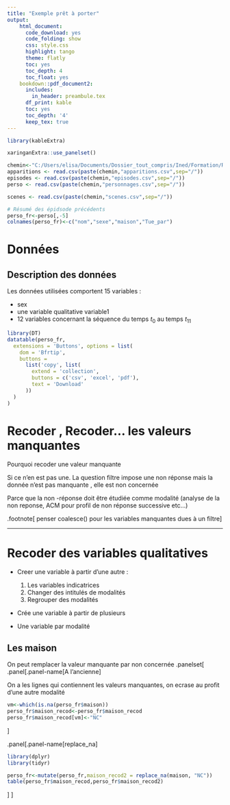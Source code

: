 ---
title: "Exemple prêt à porter"
output:
    html_document:
      code_download: yes
      code_folding: show
      css: style.css
      highlight: tango
      theme: flatly
      toc: yes
      toc_depth: 4
      toc_float: yes
    bookdown::pdf_document2:
      includes:
        in_header: preambule.tex
      df_print: kable
      toc: yes
      toc_depth: '4'
      keep_tex: true
---


```{r,message=FALSE, warning=FALSE,echo=FALSE}
library(kableExtra)
```
```{r xaringan-panelset, echo=FALSE}
xaringanExtra::use_panelset()
```

```{r importation reelle, echo=FALSE}
chemin<-"C:/Users/elisa/Documents/Dossier_tout_compris/Ined/Formation/R intermediaire/Poly/donnees/in"
apparitions <- read.csv(paste(chemin,"apparitions.csv",sep="/"))
episodes <- read.csv(paste(chemin,"episodes.csv",sep="/"))
perso <- read.csv(paste(chemin,"personnages.csv",sep="/"))

scenes <- read.csv(paste(chemin,"scenes.csv",sep="/"))

```


```{r,echo=FALSE}
# Résumé des épidsode précédents
perso_fr<-perso[,-5]
colnames(perso_fr)<-c("nom","sexe","maison","Tue_par")

```
# Données

## Description des données


Les données utilisées comportent 15 variables :

-  sex
- une variable qualitative variable1
- 12 variables concernant la séquence du temps $t_0$ au temps $t_{11}$


```{r telechargement, echo=FALSE,include=knitr::is_html_output()}

library(DT)
datatable(perso_fr, 
  extensions = 'Buttons', options = list(
    dom = 'Bfrtip',
    buttons = 
      list('copy', list(
        extend = 'collection',
        buttons = c('csv', 'excel', 'pdf'),
        text = 'Download'
      ))
  )
)


```






# Recoder , Recoder... les valeurs manquantes

Pourquoi recoder une valeur manquante 

Si ce n'en est pas une.
La question filtre impose une non réponse mais la donnée n'est pas manquante , elle est non concernée


Parce que la non -réponse doit être étudiée comme modalité (analyse de la non reponse, ACM pour profil de non réponse successive etc...)

.footnote[
penser  coalesce() pour les variables manquantes dues à un filtre
]

---
# Recoder des variables qualitatives
- Creer une variable à partir d'une autre :
  1. Les variables indicatrices 
  2. Changer des intitulés de modalités
  3. Regrouper des modalités
  
- Crée une variable à partir de plusieurs

- Une variable par modalité


##  Les maison 
On peut remplacer la valeur manquante par non concernée
.panelset[
.panel[.panel-name[A l'ancienne]

On a les lignes qui contiennent les valeurs manquantes, on ecrase au profit d'une autre modalité
```{r}
vm<-which(is.na(perso_fr$maison))
perso_fr$maison_recod<-perso_fr$maison_recod
perso_fr$maison_recod[vm]<-"NC"
```


]

.panel[.panel-name[replace_na]

```{r}
library(dplyr)
library(tidyr)
```
```{r}
perso_fr<-mutate(perso_fr,maison_recod2 = replace_na(maison, "NC"))
table(perso_fr$maison_recod,perso_fr$maison_recod2)

```

]
]



